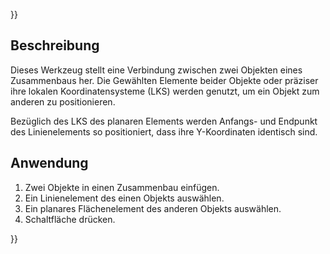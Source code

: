 {{UnfinishedDocu{{#translation:}}}}
<languages/>

{{Docnav/de
|[[Assembly3_ConstraintPointsVertical/de|Vertikale Punkte]]
|[[Assembly3_ConstraintLineVertical/de|Vertikale Linie]]
|[[Assembly3_Workbench/de|Assembly3]]
|IconL=Assembly_ConstraintPointsVertical.svg
|IconR=Assembly_ConstraintLineVertical.svg
|IconC=Assembly3_workbench_icon.svg
}}

{{GuiCommand/de
|Name=Assembly3 ConstraintLineHorizontal
|Name/de=Assembly3 ConstraintLineHorizontal
|Icon=Assembly_ConstraintLineHorizontal.svg
|Workbenches=[[Assembly3_Workbench/de|Assembly3]]
}}

== Beschreibung ==

Dieses Werkzeug stellt eine Verbindung zwischen zwei Objekten eines Zusammenbaus her. Die Gewählten Elemente beider Objekte oder präziser ihre lokalen Koordinatensysteme (LKS) werden genutzt, um ein Objekt zum anderen zu positionieren.

Bezüglich des LKS des planaren Elements werden Anfangs- und Endpunkt des Linienelements so positioniert, dass ihre Y-Koordinaten identisch sind.

== Anwendung == 

# Zwei Objekte in einen Zusammenbau einfügen.
# Ein Linienelement des einen Objekts auswählen.
# Ein planares Flächenelement des anderen Objekts auswählen.
# Schaltfläche {{Button|[[Image:Assembly_ConstraintLineHorizontal.svg|16px]] [[Assembly3_ConstraintLineHorizontal/de|Horizontale Linie]]}} drücken.

   
{{Docnav/de
|[[Assembly3_ConstraintPointsVertical/de|Vertikale Punkte]]
|[[Assembly3_ConstraintLineVertical/de|Vertikale Linie]]
|[[Assembly3_Workbench/de|Assembly3]]
|IconL=Assembly_ConstraintPointsVertical.svg
|IconR=Assembly_ConstraintLineVertical.svg
|IconC=Assembly3_workbench_icon.svg
}}

{{Userdocnavi{{#translation:}}}}